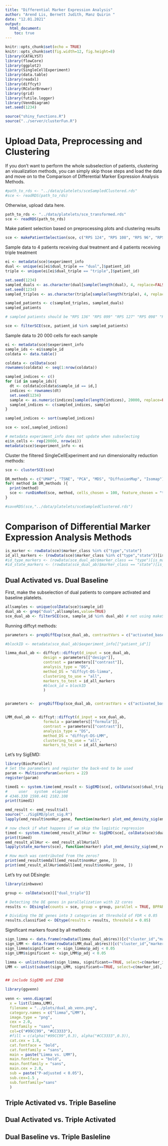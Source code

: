 ```yaml
---
title: "Differential Marker Expression Analysis"
author: "Arend Lis, Bernett Judith, Manz Quirin "
date: "12.01.2021"
output:
  html_document:
    toc: true
---
```


```r
knitr::opts_chunk$set(echo = TRUE)
knitr::opts_chunk$set(fig.width=12, fig.height=8)
library(CATALYST)
library(flowCore)
library(ggplot2)
library(SingleCellExperiment)
library(data.table)
library(readxl)
library(diffcyt)
library(RColorBrewer)
library(grid)
library(futile.logger)
library(VennDiagram)
set.seed(1234)

source("shiny_functions.R")
source("../server/clusterFun.R")
```

# Upload Data, Preprocessing and Clustering

If you don't want to perform the whole subselection of patients, clustering an visualization methods, you can simply skip those steps and load the data and move on to the Comparison of Differential Marker Expression Analysis Methods.
```r
#path_to_rds <- "../data/platelets/sceSampledClustered.rds"
#sce <- readRDS(path_to_rds)
```

Otherwise, upload data here.
```r
path_to_rds <- "../data/platelets/sce_transformed.rds"
sce <- readRDS(path_to_rds)
```

Make patient selection based on preprocessing plots and clustering results
```r
sce <- makePatientSelection(sce, c("RPS 124", "RPS 108", "RPS 96", "RPS 149"))
```

Sample data to 4 patients receiving dual treatment and 4 patients receiving triple treatment
```r
ei <- metadata(sce)$experiment_info
dual <- unique(ei[ei$dual_triple == "dual",]$patient_id)
triple <- unique(ei[ei$dual_triple == "triple",]$patient_id)

set.seed(1234)
sampled_duals <- as.character(dual[sample(length(dual), 4, replace=FALSE)])
set.seed(1234)
sampled_triples <- as.character(triple[sample(length(triple), 4, replace=FALSE)])

sampled_patients <- c(sampled_triples, sampled_duals)
sampled_patients

# sampled patients should be "RPS 136" "RPS 099" "RPS 127" "RPS 098" "RPS 154" "RPS 137" "RPS 139" "RPS 103"

sce <- filterSCE(sce, patient_id %in% sampled_patients)
```

Sample data to 20 000 cells for each sample
```r

ei <- metadata(sce)$experiment_info
sample_ids <- ei$sample_id
coldata <- data.table()

coldata <- colData(sce)
rownames(coldata) <- seq(1:nrow(coldata))

sampled_indices <- c() 
for (id in sample_ids){
  dt <- coldata[coldata$sample_id == id,]
  indices <- rownames(dt)
  set.seed(1234)
  sample <- as.numeric(indices[sample(length(indices), 20000, replace=FALSE)])
  sampled_indices <- c(sampled_indices, sample)
}

sampled_indices <- sort(sampled_indices)

sce <- sce[,sampled_indices]

# metadata experiment_info does not update when subselecting
ei$n_cells <- rep(20000, nrow(ei))
metadata(sce)$experiment_info <- ei
```

Cluster the filtered SingleCellExperiment and run dimensionality reduction methods:
```r
sce <- clusterSCE(sce) 

DR_methods <- c("UMAP", "TSNE", "PCA", "MDS", "DiffusionMap", "Isomap")
for( method in DR_methods ){
  print(method)
  sce <- runDimRed(sce, method, cells_chosen = 100, feature_chosen = "type", assay_chosen = "exprs", scale = T, k = 3)
}

#saveRDS(sce,"../data/platelets/sceSampledClustered.rds")

```


# Comparison of Differential Marker Expression Analysis Methods

```r
is_marker <- rowData(sce)$marker_class %in% c("type","state")
id_all_markers <- (rowData(sce)$marker_class %in% c("type","state"))[is_marker] # type and state (but not none)
#id_type_markers <- (rowData(sce_dual_ab)$marker_class == "type")[is_marker] # type markers
#id_state_markers <- (rowData(sce_dual_ab)$marker_class == "state")[is_marker] # state markers
```

## Dual Activated vs. Dual Baseline

First, make the subselection of dual patients to compare activated and baseline platelets.
```r
allsamples <- unique(colData(sce)$sample_id)
dual_ab <- grep("dual",allsamples,value=TRUE)
sce_dual_ab <- filterSCE(sce, sample_id %in% dual_ab) # not using makeSampleSelection dual_ab are the including samples
```

Running diffcyt methods:
```r
parameters <- prepDiffExp(sce_dual_ab, contrastVars = c("activated_baseline"), colsDesign = c("activated_baseline"), method = "diffcyt-DS-limma")

#blockID <- metadata(sce_dual_ab)$experiment_info[["patient_id"]]

limma_dual_ab <- diffcyt::diffcyt(d_input = sce_dual_ab,
                 design = parameters[["design"]],
                 contrast = parameters[["contrast"]],
                 analysis_type = "DS",
                 method_DS = "diffcyt-DS-limma",
                 clustering_to_use = "all",
                 markers_to_test = id_all_markers
                 #block_id = blockID
                 )


parameters <-  prepDiffExp(sce_dual_ab, contrastVars = c("activated_baseline"), colsFixed = c("activated_baseline"), colsRandom=c("patient_id"), method = "diffcyt-DS-LMM")


LMM_dual_ab <- diffcyt::diffcyt(d_input = sce_dual_ab,
                 formula = parameters[["formula"]],
                 contrast = parameters[["contrast"]],
                 analysis_type = "DS",
                 method_DS = "diffcyt-DS-LMM",
                 clustering_to_use = "all",
                 markers_to_test = id_all_markers)

```

Let's try SigEMD:
```r
library(BiocParallel)
# Set the parameters and register the back-end to be used
param <- MulticoreParam(workers = 22)
register(param)

timed1 <- system.time(emd_result <- SigEMD(sce[, colData(sce)$dual_triple == "dual"], "all", "activated_baseline", nperm=100, parallel=TRUE))
#     user   system  elapsed 
# 4346.330 1598.441 2182.108 
print(timed1)

emd_result <- emd_result$all
source("../SigEMD/plot_sig.R")
lapply(emd_result$nonHur_gene, function(marker) plot_emd_density_sig(emd_result, marker))
```


```r
# now check if what happens if we skip the logistic regression
timed <- system.time(emd_result_allHur <- SigEMD(sce[, colData(sce)$dual_triple == "dual"], "all", "activated_baseline", Hur_gene=rownames(sce), nperm=100, parallel=TRUE, verbose = TRUE))
print(timed)
emd_result_allHur <- emd_result_allHur$all
lapply(state_markers(sce), function(marker) plot_emd_density_sig(emd_result, marker))
```


```r
# How much was contributed from the zeros?
print(emd_result$emdall[emd_result$nonHur_gene, ])
print(emd_result_allHur$emdall[emd_result$nonHur_gene, ])
```

Let's try out DEsingle:

```r
library(zinbwave)

group <- colData(sce)[["dual_triple"]]

# Detecting the DE genes in parallelization with 22 cores
results <- DEsingle(counts = sce, group = group, parallel = TRUE, BPPARAM = param)

# Dividing the DE genes into 3 categories at threshold of FDR < 0.05
results.classified <- DEtype(results = results, threshold = 0.05)
```

Significant markers found by all methods:

```r
sign_limma <- data.frame(rowData(limma_dual_ab$res))[c("cluster_id","marker_id","p_val","p_adj")]
sign_LMM <- data.frame(rowData(LMM_dual_ab$res))[c("cluster_id","marker_id","p_val","p_adj")]
sign_limma$significant <- sign_limma$p_adj < 0.05
sign_LMM$significant <- sign_LMM$p_adj < 0.05

limma <- unlist(subset(sign_limma, significant==TRUE, select=c(marker_id), use.names=FALSE))
LMM <- unlist(subset(sign_LMM, significant==TRUE, select=c(marker_id), use.names=FALSE))


## include SigEMD and ZINB

library(ggvenn)
  
venn <- venn.diagram(
  x = list(limma,LMM),
  filename = "../plots/dual_ab_venn.png",
  category.names = c("limma","LMM"),
  image.type = "png",
  cex = 2.0,
  fontfamily = "sans",
  col=c("#99CC99", "#CC3333"),
  #fill = c(alpha("#99CC99",0.3), alpha("#CC3333",0.3)),
  cat.cex = 1.8,
  cat.fontface = "bold",
  cat.fontfamily = "sans",
  main = paste("Limma vs. LMM"),
  main.fontface = "bold",
  main.fontfamily = "sans",
  main.cex = 2.0,
  sub = paste("P-adjusted < 0.05"),
  sub.cex=1.5 ,
  sub.fontfamily="sans"
  )

```

## Triple Activated vs. Triple Baseline

## Dual Activated vs. Triple Activated

## Dual Baseline vs. Triple Basleline



